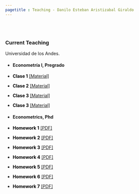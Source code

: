 ```yaml
---
pagetitle : Teaching - Danilo Esteban Aristizabal Giraldo
---
```


<br> </br>

### Current Teaching 
Universidad de los Andes.

* #### Econometría I, Pregrado

+ <strong style="color:black;font-size:14px;"> Clase 1</strong> [[Material]](https://danilo-aristizabal.github.io/teaching/econometria/Clase_1_Intro_Stata.rar)
+ <strong style="color:black;font-size:14px;"> Clase 2</strong> [[Material]](https://danilo-aristizabal.github.io/teaching/econometria/Clase_2_Intro_R.zip)
+ <strong style="color:black;font-size:14px;"> Clase 3</strong> [[Material]](https://danilo-aristizabal.github.io/teaching/econometria/Clase_3_Estadisticas_Descriptivas_y_Graficos.zip)
+ <strong style="color:black;font-size:14px;"> Clase 3</strong> [[Material]](https://danilo-aristizabal.github.io/teaching/econometria/Clase_4_Modelo_regresion_lineal.rar)


* #### Econometrics, Phd

 + <strong style="color:black;font-size:14px;"> Homework 1</strong> [[PDF]](https://danilo-aristizabal.github.io/teaching/econometrics/20200819_HW1.pdf)
 + <strong style="color:black;font-size:14px;"> Homework 2</strong> [[PDF]](https://danilo-aristizabal.github.io/teaching/econometrics/20200827_HW2.pdf)
 + <strong style="color:black;font-size:14px;"> Homework 3</strong> [[PDF]](https://danilo-aristizabal.github.io/teaching/econometrics/20200903_HW3.pdf)
 + <strong style="color:black;font-size:14px;"> Homework 4</strong> [[PDF]](https://danilo-aristizabal.github.io/teaching/econometrics/20200910_HW4.pdf)
 + <strong style="color:black;font-size:14px;"> Homework 5</strong> [[PDF]](https://danilo-aristizabal.github.io/teaching/econometrics/20200917_HW5.pdf)
 + <strong style="color:black;font-size:14px;"> Homework 6</strong> [[PDF]](https://danilo-aristizabal.github.io/teaching/econometrics/20200924_HW6.pdf)
+ <strong style="color:black;font-size:14px;"> Homework 7</strong> [[PDF]](https://danilo-aristizabal.github.io/teaching/econometrics/20201015_HW7.pdf)

<!-- GitHub  You can see my Econometrics course at GitHub [here](https://github.com/Econometrics). -->